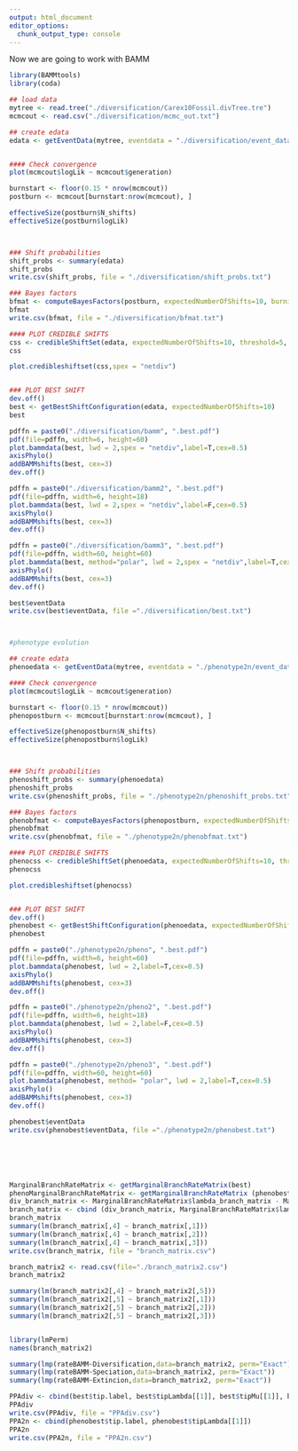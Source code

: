```yaml
---
output: html_document
editor_options: 
  chunk_output_type: console
---
```



Now we are going to work with BAMM

```r
library(BAMMtools)
library(coda)

## load data
mytree <- read.tree("./diversification/Carex10Fossil.divTree.tre")
mcmcout <- read.csv("./diversification/mcmc_out.txt")

## create edata
edata <- getEventData(mytree, eventdata = "./diversification/event_data.txt", burnin=0.15)


#### Check convergence
plot(mcmcout$logLik ~ mcmcout$generation)

burnstart <- floor(0.15 * nrow(mcmcout))
postburn <- mcmcout[burnstart:nrow(mcmcout), ]

effectiveSize(postburn$N_shifts)
effectiveSize(postburn$logLik)



### Shift probabilities
shift_probs <- summary(edata)
shift_probs
write.csv(shift_probs, file = "./diversification/shift_probs.txt")

### Bayes factors
bfmat <- computeBayesFactors(postburn, expectedNumberOfShifts=10, burnin=0.15)
bfmat
write.csv(bfmat, file = "./diversification/bfmat.txt")

#### PLOT CREDIBLE SHIFTS
css <- credibleShiftSet(edata, expectedNumberOfShifts=10, threshold=5, set.limit = 0.95)
css

plot.credibleshiftset(css,spex = "netdiv")


### PLOT BEST SHIFT
dev.off()
best <- getBestShiftConfiguration(edata, expectedNumberOfShifts=10)
best

pdffn = paste0("./diversification/bamm", ".best.pdf")
pdf(file=pdffn, width=6, height=60)
plot.bammdata(best, lwd = 2,spex = "netdiv",label=T,cex=0.5)
axisPhylo()
addBAMMshifts(best, cex=3)
dev.off()

pdffn = paste0("./diversification/bamm2", ".best.pdf")
pdf(file=pdffn, width=6, height=18)
plot.bammdata(best, lwd = 2,spex = "netdiv",label=F,cex=0.5)
axisPhylo()
addBAMMshifts(best, cex=3)
dev.off()

pdffn = paste0("./diversification/bamm3", ".best.pdf")
pdf(file=pdffn, width=60, height=60)
plot.bammdata(best, method="polar", lwd = 2,spex = "netdiv",label=T,cex=0.5)
axisPhylo()
addBAMMshifts(best, cex=3)
dev.off()

best$eventData
write.csv(best$eventData, file ="./diversification/best.txt")



#phenotype evolution

## create edata
phenoedata <- getEventData(mytree, eventdata = "./phenotype2n/event_data.txt", burnin=0.15, type = "trait")

#### Check convergence
plot(mcmcout$logLik ~ mcmcout$generation)

burnstart <- floor(0.15 * nrow(mcmcout))
phenopostburn <- mcmcout[burnstart:nrow(mcmcout), ]

effectiveSize(phenopostburn$N_shifts)
effectiveSize(phenopostburn$logLik)



### Shift probabilities
phenoshift_probs <- summary(phenoedata)
phenoshift_probs
write.csv(phenoshift_probs, file = "./phenotype2n/phenoshift_probs.txt")

### Bayes factors
phenobfmat <- computeBayesFactors(phenopostburn, expectedNumberOfShifts=10, burnin=0.15)
phenobfmat
write.csv(phenobfmat, file = "./phenotype2n/phenobfmat.txt")

#### PLOT CREDIBLE SHIFTS
phenocss <- credibleShiftSet(phenoedata, expectedNumberOfShifts=10, threshold=5, set.limit = 0.95)
phenocss

plot.credibleshiftset(phenocss)


### PLOT BEST SHIFT
dev.off()
phenobest <- getBestShiftConfiguration(phenoedata, expectedNumberOfShifts=10)
phenobest

pdffn = paste0("./phenotype2n/pheno", ".best.pdf")
pdf(file=pdffn, width=6, height=60)
plot.bammdata(phenobest, lwd = 2,label=T,cex=0.5)
axisPhylo()
addBAMMshifts(phenobest, cex=3)
dev.off()

pdffn = paste0("./phenotype2n/pheno2", ".best.pdf")
pdf(file=pdffn, width=6, height=18)
plot.bammdata(phenobest, lwd = 2,label=F,cex=0.5)
axisPhylo()
addBAMMshifts(phenobest, cex=3)
dev.off()

pdffn = paste0("./phenotype2n/pheno3", ".best.pdf")
pdf(file=pdffn, width=60, height=60)
plot.bammdata(phenobest, method= "polar", lwd = 2,label=T,cex=0.5)
axisPhylo()
addBAMMshifts(phenobest, cex=3)
dev.off()

phenobest$eventData
write.csv(phenobest$eventData, file ="./phenotype2n/phenobest.txt")






MarginalBranchRateMatrix <- getMarginalBranchRateMatrix(best)
phenoMarginalBranchRateMatrix <- getMarginalBranchRateMatrix (phenobest)
div_branch_matrix <- MarginalBranchRateMatrix$lambda_branch_matrix - MarginalBranchRateMatrix$mu_branch_matrix
branch_matrix <- cbind (div_branch_matrix, MarginalBranchRateMatrix$lambda_branch_matrix, MarginalBranchRateMatrix$mu_branch_matrix, phenoMarginalBranchRateMatrix$beta_branch_matrix)
branch_matrix
summary(lm(branch_matrix[,4] ~ branch_matrix[,1]))
summary(lm(branch_matrix[,4] ~ branch_matrix[,2]))
summary(lm(branch_matrix[,4] ~ branch_matrix[,3]))
write.csv(branch_matrix, file = "branch_matrix.csv")

branch_matrix2 <- read.csv(file="./branch_matrix2.csv")
branch_matrix2

summary(lm(branch_matrix2[,4] ~ branch_matrix2[,5]))
summary(lm(branch_matrix2[,5] ~ branch_matrix2[,1]))
summary(lm(branch_matrix2[,5] ~ branch_matrix2[,2]))
summary(lm(branch_matrix2[,5] ~ branch_matrix2[,3]))


library(lmPerm)
names(branch_matrix2)

summary(lmp(rateBAMM~Diversification,data=branch_matrix2, perm="Exact"))
summary(lmp(rateBAMM~Speciation,data=branch_matrix2, perm="Exact"))
summary(lmp(rateBAMM~Extincion,data=branch_matrix2, perm="Exact"))

PPAdiv <- cbind(best$tip.label, best$tipLambda[[1]], best$tipMu[[1]], best$tipLambda[[1]] - best$tipMu[[1]])
PPAdiv
write.csv(PPAdiv, file = "PPAdiv.csv")
PPA2n <- cbind(phenobest$tip.label, phenobest$tipLambda[[1]])
PPA2n
write.csv(PPA2n, file = "PPA2n.csv")




```



